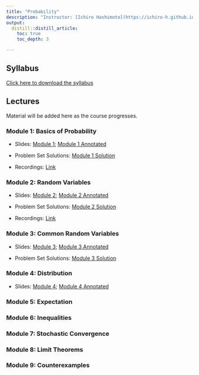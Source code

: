 ```yaml
---
title: "Probability"
description: "Instructor: [Ichiro Hashimoto](https://ichiro-h.github.io/), PhD student (3rd Year)"
output:
  distill::distill_article:
    toc: true
    toc_depth: 3

---
```



## Syllabus

[Click here to download the syllabus](Probability/2025/Syllabus/Bootcamp_Probability_Syllabus.pdf)


## Lectures

Material will be added here as the course progresses.


### Module 1: Basics of Probability
- Slides: [Module 1](Probability/2025/Slides/Module_1.pdf); [Module 1 Annotated](Probability/2025/Slides/Module_1_annotated.pdf)  

 - Problem Set Solutions: [Module 1 Solution](Probability/2025/Solutions/Module_1_Solutions.pdf)  

- Recordings: [Link](https://play.library.utoronto.ca/watch/c483fe6c4a2e358851e0a0c617a28fe2)

### Module 2: Random Variables
- Slides: [Module 2](Probability/2025/Slides/Module_2.pdf);  [Module 2 Annotated](Probability/2025/Slides/Module_2_annotated.pdf)  

 - Problem Set Solutions: [Module 2 Solution](Probability/2025/Solutions/Module_2_Solutions.pdf)  

- Recordings: [Link](https://play.library.utoronto.ca/watch/36952b9ebbb8c8014e51e81fb7e9103f)

### Module 3: Common Random Variables

- Slides: [Module 3](Probability/2025/Slides/Module_3.pdf);  [Module 3 Annotated](Probability/2025/Slides/Module_3_annotated.pdf)  

- Problem Set Solutions: [Module 3 Solution](Probability/2025/Solutions/Module_3_Solutions.pdf)

<!-- - Recordings: [link](https://play.library.utoronto.ca/watch/2426b46beafb137d224e6d3840ae3882) -->

### Module 4: Distribution

 - Slides: [Module 4](Probability/2025/Slides/Module_4.pdf); [Module 4 Annotated](Probability/2025/Slides/Module_4_annotated.pdf)  

<!-- - Problem Set Solutions: [Module 4 Solution](Probability/2025/Solutions/Module_4_Solutions.pdf)  -->

<!-- - Recordings: [link](https://play.library.utoronto.ca/watch/085888a992e6c006c22738fe7d8224d3) -->

### Module 5: Expectation

<!-- - Slides: [Module 5](Probability/2025/Slides/Module_5.pdf); [Module 5 Annotated](Probability/2025/Slides/Module_5_annotated.pdf)  -->

<!-- - Problem Set Solutions: [Module 5 Solution](Probability/2025/Solutions/Module_5_Solutions.pdf)  -->

<!-- - Recordings: [link](https://play.library.utoronto.ca/watch/77c3ed5a60757a2304037a05a62b69b6) -->

### Module 6: Inequalities

<!-- - Slides: [Module 6](Probability/2025/Slides/Module_6.pdf);  -->
<!-- [Module 6 Annotated](Probability/2025/Slides/Module_6_annotated.pdf)  -->

<!-- - Problem Set Solutions: [Module 6 Solution](Probability/2025/Solutions/Module_6_Solutions.pdf)  -->

<!-- - Recordings: [link](https://play.library.utoronto.ca/watch/8b60b049e6569ac950ee840844ade3c9) -->

### Module 7: Stochastic Convergence


<!-- - Slides: [Module 7](Probability/2025/Slides/Module_7.pdf);  -->
<!-- [Module 7 Annotated](Probability/2025/Slides/Module_7_annotated.pdf)  -->

<!-- - Problem Set Solutions: [Module 7 Solution](Probability/2025/Solutions/Module_7_Solutions.pdf)  -->

<!-- - Recordings: [link](https://play.library.utoronto.ca/watch/f79a75a5efdd714a90bc56ab73dec9c1) -->

### Module 8: Limit Theorems

<!-- - Slides: [Module 8](Probability/2025/Slides/Module_8.pdf);  -->
<!-- [Module 8 Annotated](Probability/2025/Slides/Module_8_annotated.pdf)  -->

<!-- - Problem Set Solutions: [Module 8 Solution](Probability/2025/Solutions/Module_8_Solutions.pdf)  -->

<!-- - Recordings: [link](https://play.library.utoronto.ca/watch/d371f1cee0cfd578b707639e03cb3a99) -->

### Module 9: Counterexamples

<!-- - Slides: [Module 9](Probability/2025/Slides/Module_9.pdf);  -->
<!-- [Module 9 Annotated](Probability/2025/Slides/Module_9_annotated.pdf) -->

<!-- - Recordings: [link](https://play.library.utoronto.ca/watch/1d8c92286b9b783cb444bb2b7763fa90) -->
